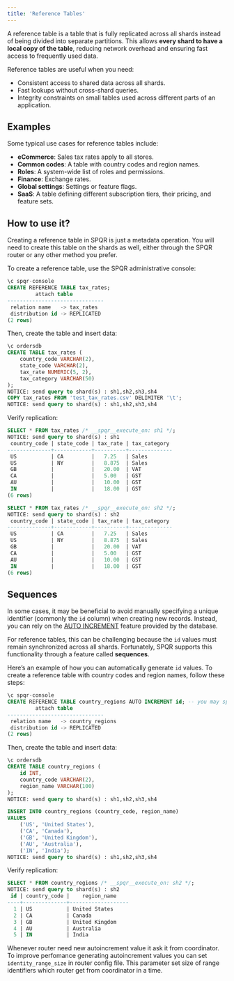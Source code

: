 ```yaml
---
title: 'Reference Tables'
---
```


A reference table is a table that is fully replicated across all shards instead of being divided into separate partitions. This allows **every shard to have a local copy of the table**, reducing network overhead and ensuring fast access to frequently used data.

Reference tables are useful when you need:

- Consistent access to shared data across all shards.
- Fast lookups without cross-shard queries.
- Integrity constraints on small tables used across different parts of an application.

## Examples

Some typical use cases for reference tables include:

- **eCommerce**: Sales tax rates apply to all stores.
- **Common codes**: A table with country codes and region names.
- **Roles**: A system-wide list of roles and permissions.
- **Finance**: Exchange rates.
- **Global settings**: Settings or feature flags.
- **SaaS**: A table defining different subscription tiers, their pricing, and feature sets.

## How to use it?

<Warning>
Creating a reference table in SPQR is just a metadata operation. You will need to create this table on the shards as well, either through the SPQR router or any other method you prefer.
</Warning>

To create a reference table, use the SPQR administrative console:

```sql
\c spqr-console
CREATE REFERENCE TABLE tax_rates;
         attach table          
-------------------------------
 relation name   -> tax_rates
 distribution id -> REPLICATED
(2 rows)
```

Then, create the table and insert data:

```sql
\c ordersdb
CREATE TABLE tax_rates (
    country_code VARCHAR(2),
    state_code VARCHAR(2),
    tax_rate NUMERIC(5, 2),
    tax_category VARCHAR(50)
);
NOTICE: send query to shard(s) : sh1,sh2,sh3,sh4
COPY tax_rates FROM 'test_tax_rates.csv' DELIMITER '\t';
NOTICE: send query to shard(s) : sh1,sh2,sh3,sh4
```

Verify replication:

```sql
SELECT * FROM tax_rates /* __spqr__execute_on: sh1 */;
NOTICE: send query to shard(s) : sh1
 country_code | state_code | tax_rate | tax_category
--------------+------------+----------+--------------
 US           | CA         |   7.25   | Sales
 US           | NY         |   8.875  | Sales
 GB           |            |   20.00  | VAT
 CA           |            |   5.00   | GST
 AU           |            |   10.00  | GST
 IN           |            |   18.00  | GST
(6 rows)

SELECT * FROM tax_rates /* __spqr__execute_on: sh2 */;
NOTICE: send query to shard(s) : sh2
 country_code | state_code | tax_rate | tax_category
--------------+------------+----------+--------------
 US           | CA         |   7.25   | Sales
 US           | NY         |   8.875  | Sales
 GB           |            |   20.00  | VAT
 CA           |            |   5.00   | GST
 AU           |            |   10.00  | GST
 IN           |            |   18.00  | GST
(6 rows)
```

## Sequences
In some cases, it may be beneficial to avoid manually specifying a unique identifier (commonly the `id` column) when creating new records. Instead, you can rely on the [AUTO INCREMENT](https://www.postgresql.org/docs/11/sql-createsequence.html) feature provided by the database. 

For reference tables, this can be challenging because the `id` values must remain synchronized across all shards. Fortunately, SPQR supports this functionality through a feature called **sequences**.

Here’s an example of how you can automatically generate `id` values. To create a reference table with country codes and region names, follow these steps:

```sql
\c spqr-console
CREATE REFERENCE TABLE country_regions AUTO INCREMENT id; -- you may specify initial sequence value via START keyword
         attach table          
-------------------------------
 relation name   -> country_regions
 distribution id -> REPLICATED
(2 rows)
```

Then, create the table and insert data:

```sql
\c ordersdb
CREATE TABLE country_regions (
    id INT,
    country_code VARCHAR(2),
    region_name VARCHAR(100)
);
NOTICE: send query to shard(s) : sh1,sh2,sh3,sh4

INSERT INTO country_regions (country_code, region_name) 
VALUES
    ('US', 'United States'),
    ('CA', 'Canada'),
    ('GB', 'United Kingdom'),
    ('AU', 'Australia'),
    ('IN', 'India');
NOTICE: send query to shard(s) : sh1,sh2,sh3,sh4
```

Verify replication:

```sql
SELECT * FROM country_regions /* __spqr__execute_on: sh2 */;
NOTICE: send query to shard(s) : sh2
 id | country_code |    region_name    
----+--------------+-------------------
  1 | US           | United States
  2 | CA           | Canada
  3 | GB           | United Kingdom
  4 | AU           | Australia
  5 | IN           | India
```

Whenever router need new autoincrement value it ask it from coordinator. To improve perfomance generating autoincrement values you can set `identity_range_size` in router config file. This parameter set size of range identifiers which router get  from coordinator in a time.